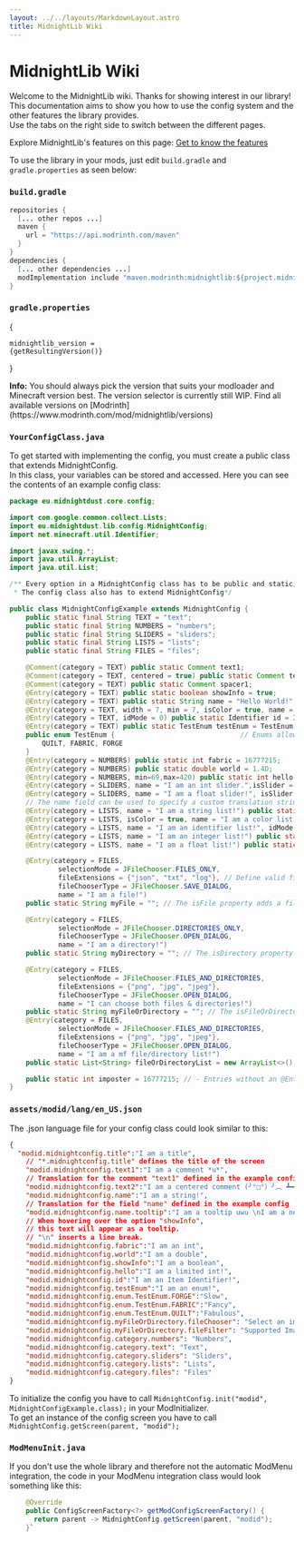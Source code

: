 ```yaml
---
layout: ../../layouts/MarkdownLayout.astro
title: MidnightLib Wiki
---
```



# MidnightLib Wiki

Welcome to the MidnightLib wiki. Thanks for showing interest in our library!  
This documentation aims to show you how to use the config system and the other features the library provides.  
Use the tabs on the right side to switch between the different pages.

Explore MidnightLib's features on this page:
[Get to know the features](/midnightlib)

To use the library in your mods, just edit `build.gradle` and `gradle.properties` as seen below:
### `build.gradle`
```java
repositories {
  [... other repos ...]
  maven {
    url = "https://api.modrinth.com/maven"
  }
}
dependencies {  
  [... other dependencies ...]  
  modImplementation include "maven.modrinth:midnightlib:${project.midnightlib_version}"  
}
```
### `gradle.properties`
<VersionDropdown></VersionDropdown>
{<pre><code className="language-java">midnightlib_version = {getResultingVersion()}</code></pre>}

<Notification type="info">
  <Icon name="ion:information-circle-outline" />
  <p>
    <strong>Info:</strong> You should always pick the version that suits your modloader and Minecraft version best.  
    The version selector is currently still WIP.  
    Find all available versions on [Modrinth](https://www.modrinth.com/mod/midnightlib/versions)
  </p>
</Notification>  

### `YourConfigClass.java`
To get started with implementing the config, you must create a public class that extends MidnightConfig.  
In this class, your variables can be stored and accessed. Here you can see the contents of an example config class:
```java
package eu.midnightdust.core.config;

import com.google.common.collect.Lists;
import eu.midnightdust.lib.config.MidnightConfig;
import net.minecraft.util.Identifier;

import javax.swing.*;
import java.util.ArrayList;
import java.util.List;

/** Every option in a MidnightConfig class has to be public and static, so we can access it from other classes.
 * The config class also has to extend MidnightConfig*/

public class MidnightConfigExample extends MidnightConfig {
    public static final String TEXT = "text";
    public static final String NUMBERS = "numbers";
    public static final String SLIDERS = "sliders";
    public static final String LISTS = "lists";
    public static final String FILES = "files";

    @Comment(category = TEXT) public static Comment text1;                       // Comments are rendered like an option without a button and are excluded from the config file
    @Comment(category = TEXT, centered = true) public static Comment text2;      // Centered comments are the same as normal ones - just centered!
    @Comment(category = TEXT) public static Comment spacer1;                     // Comments containing the word "spacer" will just appear as a blank line
    @Entry(category = TEXT) public static boolean showInfo = true;               // Example for a boolean option
    @Entry(category = TEXT) public static String name = "Hello World!";          // Example for a string option, which is in a category!
    @Entry(category = TEXT, width = 7, min = 7, isColor = true, name = "I am a color!") public static String titleColor = "#ffffff"; // The isColor property adds a color chooser for a hexadecimal color
    @Entry(category = TEXT, idMode = 0) public static Identifier id = Identifier.ofVanilla("diamond");          // Example for an identifier with matching items displayed next to it!
    @Entry(category = TEXT) public static TestEnum testEnum = TestEnum.FABRIC;   // Example for an enum option
    public enum TestEnum {                               // Enums allow the user to cycle through predefined options
        QUILT, FABRIC, FORGE
    }
    @Entry(category = NUMBERS) public static int fabric = 16777215;                 // Example for an int option
    @Entry(category = NUMBERS) public static double world = 1.4D;                   // Example for a double option
    @Entry(category = NUMBERS, min=69,max=420) public static int hello = 420;   // - The entered number has to be larger than 69 and smaller than 420
    @Entry(category = SLIDERS, name = "I am an int slider.",isSlider = true, min = 0, max = 100) public static int intSlider = 35; // Int fields can also be displayed as a Slider
    @Entry(category = SLIDERS, name = "I am a float slider!", isSlider = true, min = 0f, max = 1f, precision = 1000) public static float floatSlider = 0.24f; // And so can floats! Precision defines the amount of decimal places
    // The name field can be used to specify a custom translation string or plain text
    @Entry(category = LISTS, name = "I am a string list!") public static List<String> stringList = Lists.newArrayList("String1", "String2"); // Array String Lists are also supported
    @Entry(category = LISTS, isColor = true, name = "I am a color list!") public static List<String> colorList = Lists.newArrayList("#ac5f99", "#11aa44"); // Lists also support colors
    @Entry(category = LISTS, name = "I am an identifier list!", idMode = 1) public static List<Identifier> idList = Lists.newArrayList(Identifier.ofVanilla("dirt")); // A list of block identifiers
    @Entry(category = LISTS, name = "I am an integer list!") public static List<Integer> intList = Lists.newArrayList(69, 420);
    @Entry(category = LISTS, name = "I am a float list!") public static List<Float> floatList = Lists.newArrayList(4.1f, -1.3f, -1f);

    @Entry(category = FILES,
            selectionMode = JFileChooser.FILES_ONLY,
            fileExtensions = {"json", "txt", "log"}, // Define valid file extensions
            fileChooserType = JFileChooser.SAVE_DIALOG,
            name = "I am a file!")
    public static String myFile = ""; // The isFile property adds a file picker button

    @Entry(category = FILES,
            selectionMode = JFileChooser.DIRECTORIES_ONLY,
            fileChooserType = JFileChooser.OPEN_DIALOG,
            name = "I am a directory!")
    public static String myDirectory = ""; // The isDirectory property adds a directory picker button

    @Entry(category = FILES,
            selectionMode = JFileChooser.FILES_AND_DIRECTORIES,
            fileExtensions = {"png", "jpg", "jpeg"},
            fileChooserType = JFileChooser.OPEN_DIALOG,
            name = "I can choose both files & directories!")
    public static String myFileOrDirectory = ""; // The isFileOrDirectory property adds a file or directory picker button
    @Entry(category = FILES,
            selectionMode = JFileChooser.FILES_AND_DIRECTORIES,
            fileExtensions = {"png", "jpg", "jpeg"},
            fileChooserType = JFileChooser.OPEN_DIALOG,
            name = "I am a mf file/directory list!")
    public static List<String> fileOrDirectoryList = new ArrayList<>(); // Yes, that's right – you can even have lists of files/directories

    public static int imposter = 16777215; // - Entries without an @Entry or @Comment annotation are ignored
}
```
### `assets/modid/lang/`**`en_US.json`**
The .json language file for your config class could look similar to this:
```json
{
  "modid.midnightconfig.title":"I am a title",
	// "*.midnightconfig.title" defines the title of the screen
	"modid.midnightconfig.text1":"I am a comment *u*",
	// Translation for the comment "text1" defined in the example config
	"modid.midnightconfig.text2":"I am a centered comment (╯°□°）╯︵ ┻━┻",
	"modid.midnightconfig.name":"I am a string!",
	// Translation for the field "name" defined in the example config
	"modid.midnightconfig.name.tooltip":"I am a tooltip uwu \nI am a new line",
	// When hovering over the option "showInfo",
	// this text will appear as a tooltip.
	// "\n" inserts a line break.
	"modid.midnightconfig.fabric":"I am an int",
	"modid.midnightconfig.world":"I am a double",
	"modid.midnightconfig.showInfo":"I am a boolean",
	"modid.midnightconfig.hello":"I am a limited int!",
	"modid.midnightconfig.id":"I am an Item Identifier!",
	"modid.midnightconfig.testEnum":"I am an enum!",
	"modid.midnightconfig.enum.TestEnum.FORGE":"Slow",
	"modid.midnightconfig.enum.TestEnum.FABRIC":"Fancy",
	"modid.midnightconfig.enum.TestEnum.QUILT":"Fabulous",
	"modid.midnightconfig.myFileOrDirectory.fileChooser": "Select an image or directory",
	"modid.midnightconfig.myFileOrDirectory.fileFilter": "Supported Images (.png, .jpg, .jpeg)",
	"modid.midnightconfig.category.numbers": "Numbers",
	"modid.midnightconfig.category.text": "Text",
	"modid.midnightconfig.category.sliders": "Sliders",
	"modid.midnightconfig.category.lists": "Lists",
	"modid.midnightconfig.category.files": "Files"
}
```
    
To initialize the config you have to call `MidnightConfig.init("modid", MidnightConfigExample.class);` in your ModInitializer.  
To get an instance of the config screen you have to call `MidnightConfig.getScreen(parent, "modid");`

### `ModMenuInit.java`
If you don't use the whole library and therefore not the automatic ModMenu integration, the code in your ModMenu integration class would look something like this:
```java 
    @Override
    public ConfigScreenFactory<?> getModConfigScreenFactory() {
      return parent -> MidnightConfig.getScreen(parent, "modid");
    }`
```

<script>
        
        document.addEventListener('alpine:init', () => {
            //Alpine.data('versionSelection', () => ({
            //}))
        })
</script>